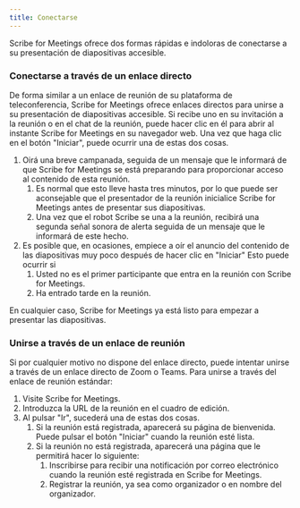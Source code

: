 ```yaml
---
title: Conectarse
---
```



Scribe for Meetings ofrece dos formas rápidas e indoloras de conectarse a su presentación de diapositivas accesible.

### Conectarse a través de un enlace directo

De forma similar a un enlace de reunión de su plataforma de teleconferencia, Scribe for Meetings ofrece enlaces directos para unirse a su presentación de diapositivas accesible. Si recibe uno en su invitación a la reunión o en el chat de la reunión, puede hacer clic en él para abrir al instante Scribe for Meetings en su navegador web. Una vez que haga clic en el botón "Iniciar", puede ocurrir una de estas dos cosas.
1. Oirá una breve campanada, seguida de un mensaje que le informará de que Scribe for Meetings se está preparando para proporcionar acceso al contenido de esta reunión.
    1. Es normal que esto lleve hasta tres minutos, por lo que puede ser aconsejable que el presentador de la reunión inicialice Scribe for Meetings antes de presentar sus diapositivas.
    1. Una vez que el robot Scribe se una a la reunión, recibirá una segunda señal sonora de alerta seguida de un mensaje que le informará de este hecho.
1. Es posible que, en ocasiones, empiece a oír el anuncio del contenido de las diapositivas muy poco después de hacer clic en "Iniciar" Esto puede ocurrir si
    1. Usted no es el primer participante que entra en la reunión con Scribe for Meetings.
    1. Ha entrado tarde en la reunión.

En cualquier caso, Scribe for Meetings ya está listo para empezar a presentar las diapositivas.

### Unirse a través de un enlace de reunión

Si por cualquier motivo no dispone del enlace directo, puede intentar unirse a través de un enlace directo de Zoom o Teams. Para unirse a través del enlace de reunión estándar:
1. Visite Scribe for Meetings.
1. Introduzca la URL de la reunión en el cuadro de edición.
1. Al pulsar "Ir", sucederá una de estas dos cosas.
    1. Si la reunión está registrada, aparecerá su página de bienvenida. Puede pulsar el botón "Iniciar" cuando la reunión esté lista.
    1. Si la reunión no está registrada, aparecerá una página que le permitirá hacer lo siguiente:
        1. Inscribirse para recibir una notificación por correo electrónico cuando la reunión esté registrada en Scribe for Meetings.
        1. Registrar la reunión, ya sea como organizador o en nombre del organizador.
